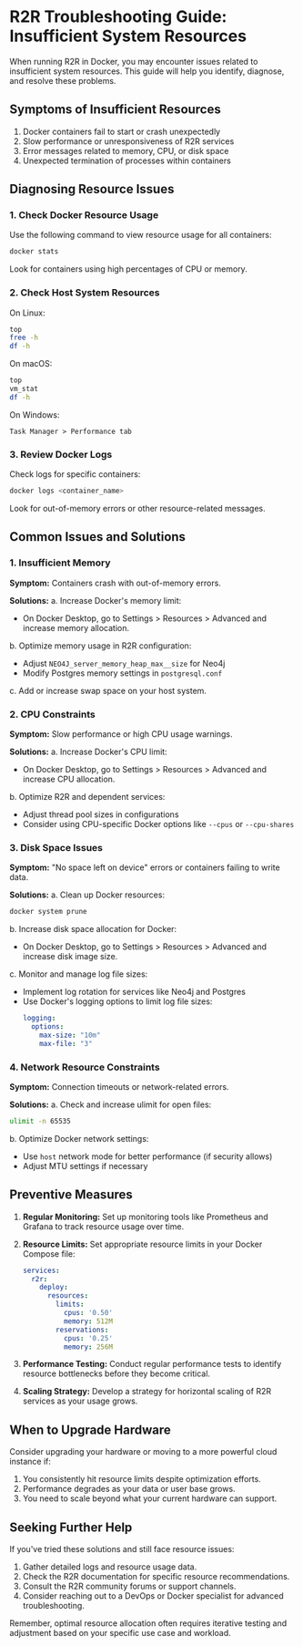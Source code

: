 # R2R Troubleshooting Guide: Insufficient System Resources

When running R2R in Docker, you may encounter issues related to insufficient system resources. This guide will help you identify, diagnose, and resolve these problems.

## Symptoms of Insufficient Resources

1. Docker containers fail to start or crash unexpectedly
2. Slow performance or unresponsiveness of R2R services
3. Error messages related to memory, CPU, or disk space
4. Unexpected termination of processes within containers

## Diagnosing Resource Issues

### 1. Check Docker Resource Usage

Use the following command to view resource usage for all containers:

```bash
docker stats
```

Look for containers using high percentages of CPU or memory.

### 2. Check Host System Resources

On Linux:
```bash
top
free -h
df -h
```

On macOS:
```bash
top
vm_stat
df -h
```

On Windows:
```
Task Manager > Performance tab
```

### 3. Review Docker Logs

Check logs for specific containers:

```bash
docker logs <container_name>
```

Look for out-of-memory errors or other resource-related messages.

## Common Issues and Solutions

### 1. Insufficient Memory

**Symptom:** Containers crash with out-of-memory errors.

**Solutions:**
a. Increase Docker's memory limit:
   - On Docker Desktop, go to Settings > Resources > Advanced and increase memory allocation.

b. Optimize memory usage in R2R configuration:
   - Adjust `NEO4J_server_memory_heap_max__size` for Neo4j
   - Modify Postgres memory settings in `postgresql.conf`

c. Add or increase swap space on your host system.

### 2. CPU Constraints

**Symptom:** Slow performance or high CPU usage warnings.

**Solutions:**
a. Increase Docker's CPU limit:
   - On Docker Desktop, go to Settings > Resources > Advanced and increase CPU allocation.

b. Optimize R2R and dependent services:
   - Adjust thread pool sizes in configurations
   - Consider using CPU-specific Docker options like `--cpus` or `--cpu-shares`

### 3. Disk Space Issues

**Symptom:** "No space left on device" errors or containers failing to write data.

**Solutions:**
a. Clean up Docker resources:
```bash
docker system prune
```

b. Increase disk space allocation for Docker:
   - On Docker Desktop, go to Settings > Resources > Advanced and increase disk image size.

c. Monitor and manage log file sizes:
   - Implement log rotation for services like Neo4j and Postgres
   - Use Docker's logging options to limit log file sizes:
     ```yaml
     logging:
       options:
         max-size: "10m"
         max-file: "3"
     ```

### 4. Network Resource Constraints

**Symptom:** Connection timeouts or network-related errors.

**Solutions:**
a. Check and increase ulimit for open files:
```bash
ulimit -n 65535
```

b. Optimize Docker network settings:
   - Use `host` network mode for better performance (if security allows)
   - Adjust MTU settings if necessary

## Preventive Measures

1. **Regular Monitoring:** Set up monitoring tools like Prometheus and Grafana to track resource usage over time.

2. **Resource Limits:** Set appropriate resource limits in your Docker Compose file:

   ```yaml
   services:
     r2r:
       deploy:
         resources:
           limits:
             cpus: '0.50'
             memory: 512M
           reservations:
             cpus: '0.25'
             memory: 256M
   ```

3. **Performance Testing:** Conduct regular performance tests to identify resource bottlenecks before they become critical.

4. **Scaling Strategy:** Develop a strategy for horizontal scaling of R2R services as your usage grows.

## When to Upgrade Hardware

Consider upgrading your hardware or moving to a more powerful cloud instance if:

1. You consistently hit resource limits despite optimization efforts.
2. Performance degrades as your data or user base grows.
3. You need to scale beyond what your current hardware can support.

## Seeking Further Help

If you've tried these solutions and still face resource issues:

1. Gather detailed logs and resource usage data.
2. Check the R2R documentation for specific resource recommendations.
3. Consult the R2R community forums or support channels.
4. Consider reaching out to a DevOps or Docker specialist for advanced troubleshooting.

Remember, optimal resource allocation often requires iterative testing and adjustment based on your specific use case and workload.
